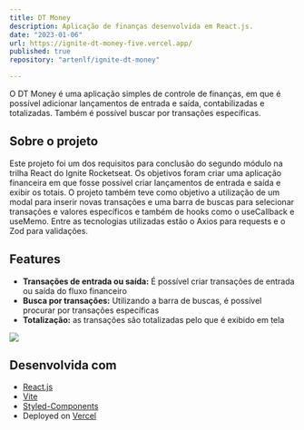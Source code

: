 ```yaml
---
title: DT Money
description: Aplicação de finanças desenvolvida em React.js.
date: "2023-01-06"
url: https://ignite-dt-money-five.vercel.app/
published: true
repository: "artenlf/ignite-dt-money"

---
```


O DT Money é uma aplicação simples de controle de finanças, em que é possível adicionar lançamentos de entrada e saída, 
contabilizadas e totalizadas. Também é possível buscar por transações específicas.

## Sobre o projeto

Este projeto foi um dos requisitos para conclusão do segundo módulo na trilha React do Ignite Rocketseat. 
Os objetivos foram criar uma aplicação financeira em que fosse possível criar lançamentos de entrada e saída e exibir os totais.
O projeto também teve como objetivo a utilização de um modal para inserir novas transações e uma barra de buscas para selecionar
transações e valores específicos e também de hooks como o useCallback e useMemo. Entre as tecnologias utilizadas estão o Axios 
para requests e o Zod para validações.

## Features

- **Transações de entrada ou saída:** É possível criar transações de entrada ou saída do fluxo financeiro
- **Busca por transações:** Utilizando a barra de buscas, é possível procurar por transações específicas
- **Totalização:** as transações são totalizadas pelo que é exibido em tela


![](https://github.com/artenlf/ignite-dt-money/raw/main/public/screenshots/01.png)


## Desenvolvida com

- [React.js](https://react.dev/)
- [Vite](https://vitejs.dev/)
- [Styled-Components](https://styled-components.com/)
- Deployed on [Vercel](https://vercel.com?utm_source=coffee-delivery)